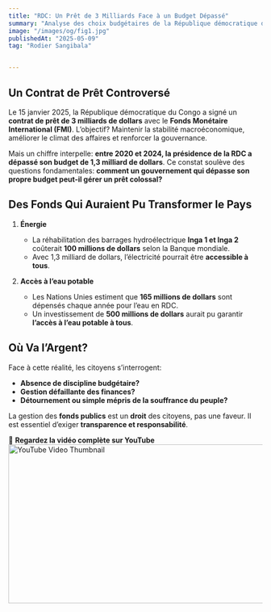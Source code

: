 ```yaml
---
title: "RDC: Un Prêt de 3 Milliards Face à un Budget Dépassé"
summary: "Analyse des choix budgétaires de la République démocratique du Congo et leur impact sur les citoyens."
image: "/images/og/fig1.jpg"
publishedAt: "2025-05-09"
tag: "Rodier Sangibala"


---
```


## Un Contrat de Prêt Controversé

Le 15 janvier 2025, la République démocratique du Congo a signé un **contrat de prêt de 3 milliards de dollars** avec le **Fonds Monétaire International (FMI)**. L’objectif? Maintenir la stabilité macroéconomique, améliorer le climat des affaires et renforcer la gouvernance.

Mais un chiffre interpelle: **entre 2020 et 2024, la présidence de la RDC a dépassé son budget de 1,3 milliard de dollars**. Ce constat soulève des questions fondamentales: **comment un gouvernement qui dépasse son propre budget peut-il gérer un prêt colossal?**

## Des Fonds Qui Auraient Pu Transformer le Pays

1. **Énergie**  
   - La réhabilitation des barrages hydroélectrique **Inga 1 et Inga 2** coûterait **100 millions de dollars** selon la Banque mondiale.  
   - Avec 1,3 milliard de dollars, l’électricité pourrait être **accessible à tous**.

2. **Accès à l’eau potable**  
   - Les Nations Unies estiment que **165 millions de dollars** sont dépensés chaque année pour l’eau en RDC.  
   - Un investissement de **500 millions de dollars** aurait pu garantir **l’accès à l’eau potable à tous**.

## Où Va l’Argent?

Face à cette réalité, les citoyens s’interrogent:  
- **Absence de discipline budgétaire?**  
- **Gestion défaillante des finances?**  
- **Détournement ou simple mépris de la souffrance du peuple?**  

La gestion des **fonds publics** est un **droit** des citoyens, pas une faveur. Il est essentiel d’exiger **transparence et responsabilité**.

🎥 **Regardez la vidéo complète sur YouTube**  
<a href="https://youtu.be/uQwREJU_AO0" target="_blank">
  <img
    src="https://img.youtube.com/vi/uQwREJU_AO0/0.jpg"
    alt="YouTube Video Thumbnail"
    width="560"
    height="315"
  />
</a>


